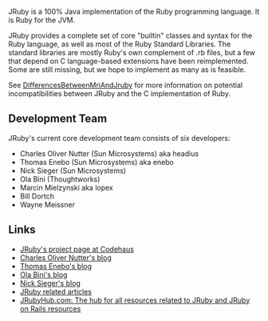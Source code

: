 JRuby is a 100% Java implementation of the Ruby programming language. It is Ruby for the JVM.

JRuby provides a complete set of core "builtin" classes and syntax for the Ruby language, as well as most of the Ruby Standard Libraries. The standard libraries are mostly Ruby's own complement of .rb files, but a few that depend on C language-based extensions have been reimplemented. Some are still missing, but we hope to implement as many as is feasible.

See [[DifferencesBetweenMriAndJruby]] for more information on potential incompatibilities between JRuby and the C implementation of Ruby.

==Development Team==

JRuby's current core development team consists of six developers:

*Charles Oliver Nutter (Sun Microsystems) aka headius
*Thomas Enebo (Sun Microsystems) aka enebo
*Nick Sieger (Sun Microsystems)
*Ola Bini (Thoughtworks)
*Marcin Mielzynski aka lopex
*Bill Dortch
*Wayne Meissner

==Links==

*[http://jruby.codehaus.org JRuby's project page at Codehaus]
*[http://headius.blogspot.com Charles Oliver Nutter's blog]
*[http://www.bloglines.com/blog/ThomasEEnebo/ Thomas Enebo's blog]
*[http://olabini.com/blog Ola Bini's blog]
*[http://blog.nicksieger.com/ Nick Sieger's blog]
*[http://www.java201.com/resources/browse/jruby.html JRuby related articles]
*[http://www.jrubyhub.com JRubyHub.com: The hub for all resources related to JRuby and JRuby on Rails resources]
